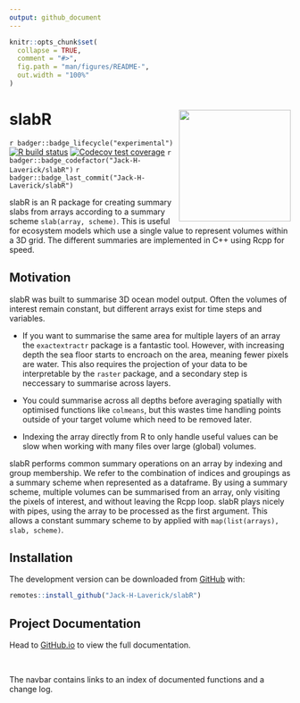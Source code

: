 ```yaml
---
output: github_document
---
```


<!-- README.md is generated from README.Rmd. Please edit that file -->

```r
knitr::opts_chunk$set(
  collapse = TRUE,
  comment = "#>",
  fig.path = "man/figures/README-",
  out.width = "100%"
)
```

# slabR <a href='https://jack-h-laverick.github.io/slabR'><img src='README.gif' align="right" height="200" /></a>

<!-- badges: start -->
`r badger::badge_lifecycle("experimental")`
[![R build status](https://github.com/Jack-H-Laverick/slabR/workflows/R-CMD-check/badge.svg)](https://github.com/Jack-H-Laverick/slabR/actions)
[![Codecov test coverage](https://codecov.io/gh/Jack-H-Laverick/slabR/branch/main/graph/badge.svg)](https://codecov.io/gh/Jack-H-Laverick/slabR?branch=master)
`r badger::badge_codefactor("Jack-H-Laverick/slabR")`
`r badger::badge_last_commit("Jack-H-Laverick/slabR")`
<!-- badges: end -->

slabR is an R package for creating summary slabs from arrays according to a summary scheme `slab(array, scheme)`. This is useful for ecosystem models which use a single value to represent volumes within a 3D grid. The different summaries are implemented in C++ using Rcpp for speed.  

## Motivation

slabR was built to summarise 3D ocean model output. Often the volumes of interest remain constant, but different arrays exist for time steps and variables. 

* If you want to summarise the same area for multiple layers of an array the `exactextractr` package is a fantastic tool. However, with increasing depth the sea floor starts to encroach on the area, meaning fewer pixels are water. This also requires the projection of your data to be interpretable by the `raster` package, and a secondary step is neccessary to summarise across layers.

* You could summarise across all depths before averaging spatially with optimised functions like `colmeans`, but this wastes time handling points outside of your target volume which need to be removed later.

* Indexing the array directly from R to only handle useful values can be slow when working with many files over large (global) volumes.

slabR performs common summary operations on an array by indexing and group membership. We refer to the combination of indices and groupings as a summary scheme when represented as a dataframe. By using a summary scheme, multiple volumes can be summarised from an array, only visiting the pixels of interest, and without leaving the Rcpp loop. slabR plays nicely with pipes, using the array to be processed as the first argument. This allows a constant summary scheme to by applied with  `map(list(arrays), slab, scheme)`.

## Installation

The development version can be downloaded from [GitHub](https://github.com/) with:

``` r
remotes::install_github("Jack-H-Laverick/slabR")
```

## Project Documentation

Head to [GitHub.io](https://jack-h-laverick.github.io/slabR/index.html) to view the full documentation.

<br/>

The navbar contains links to an index of documented functions and a change log. 
